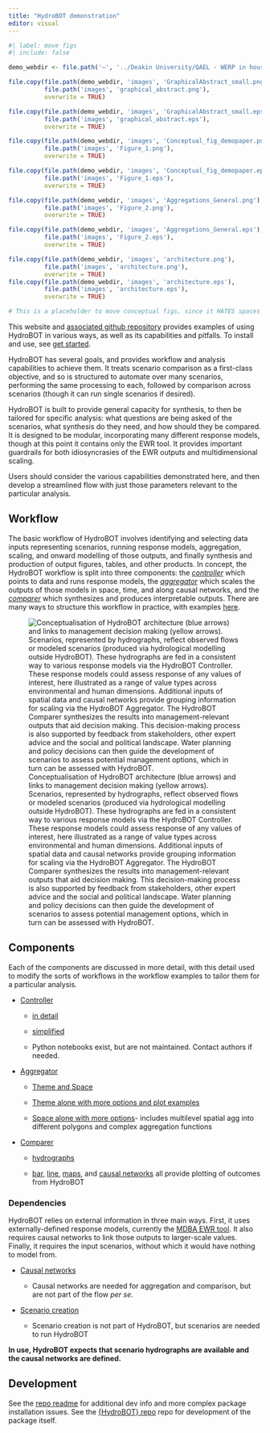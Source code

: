 ```yaml
---
title: "HydroBOT demonstration"
editor: visual
---
```


```r
#| label: move figs
#| include: false

demo_webdir <- file.path('~', '../Deakin University/QAEL - WERP in house - WERP/Toolkit/Writing/Demonstration paper')

file.copy(file.path(demo_webdir, 'images', 'GraphicalAbstract_small.png'), 
          file.path('images', 'graphical_abstract.png'),
          overwrite = TRUE)

file.copy(file.path(demo_webdir, 'images', 'GraphicalAbstract_small.eps'), 
          file.path('images', 'graphical_abstract.eps'),
          overwrite = TRUE)

file.copy(file.path(demo_webdir, 'images', 'Conceptual_fig_demopaper.png'), 
          file.path('images', 'Figure_1.png'),
          overwrite = TRUE)

file.copy(file.path(demo_webdir, 'images', 'Conceptual_fig_demopaper.eps'), 
          file.path('images', 'Figure_1.eps'),
          overwrite = TRUE)

file.copy(file.path(demo_webdir, 'images', 'Aggregations_General.png'), 
          file.path('images', 'Figure_2.png'),
          overwrite = TRUE)

file.copy(file.path(demo_webdir, 'images', 'Aggregations_General.eps'), 
          file.path('images', 'Figure_2.eps'),
          overwrite = TRUE)

file.copy(file.path(demo_webdir, 'images', 'architecture.png'), 
          file.path('images', 'architecture.png'),
          overwrite = TRUE)
file.copy(file.path(demo_webdir, 'images', 'architecture.eps'), 
          file.path('images', 'architecture.eps'),
          overwrite = TRUE)

# This is a placeholder to move conceptual figs, since it HATES spaces in names of the raw {fig} divs
```

This website and [associated github repository](https://github.com/MDBAuth/HydroBOT) provides examples of using HydroBOT in various ways, as well as its capabilities and pitfalls. To install and use, see [get started](getting_started.qmd).

HydroBOT has several goals, and provides workflow and analysis capabilities to achieve them. It treats scenario comparison as a first-class objective, and so is structured to automate over many scenarios, performing the same processing to each, followed by comparison across scenarios (though it can run single scenarios if desired).

HydroBOT is built to provide general capacity for synthesis, to then be tailored for specific analysis: what questions are being asked of the scenarios, what synthesis do they need, and how should they be compared. It is designed to be modular, incorporating many different response models, though at this point it contains only the EWR tool. It provides important guardrails for both idiosyncrasies of the EWR outputs and multidimensional scaling.

Users should consider the various capabilities demonstrated here, and then develop a streamlined flow with just those parameters relevant to the particular analysis.

## Workflow

The basic workflow of HydroBOT involves identifying and selecting data inputs representing scenarios, running response models, aggregation, scaling, and onward modelling of those outputs, and finally synthesis and production of output figures, tables, and other products. In concept, the HydroBOT workflow is split into three components: the [*controller*](controller/controller_overview.qmd) which points to data and runs response models, the [*aggregator*](aggregator/aggregation_overview.qmd) which scales the outputs of those models in space, time, and along causal networks, and the [*comparer*](comparer/comparer_overview.qmd) which synthesizes and produces interpretable outputs. There are many ways to structure this workflow in practice, with examples [here](workflows/workflow_overview.qmd).

![Conceptualisation of HydroBOT architecture (blue arrows) and links to management decision making (yellow arrows). Scenarios, represented by hydrographs, reflect observed flows or modeled scenarios (produced via hydrological modelling outside HydroBOT). These hydrographs are fed in a consistent way to various response models via the HydroBOT Controller. These response models could assess response of any values of interest, here illustrated as a range of value types across environmental and human dimensions. Additional inputs of spatial data and causal networks provide grouping information for scaling via the HydroBOT Aggregator. The HydroBOT Comparer synthesizes the results into management-relevant outputs that aid decision making. This decision-making process is also supported by feedback from stakeholders, other expert advice and the social and political landscape. Water planning and policy decisions can then guide the development of scenarios to assess potential management options, which in turn can be assessed with HydroBOT.](images/Figure_1.png){#fig-tktomgmt}

## Components

Each of the components are discussed in more detail, with this detail used to modify the sorts of workflows in the workflow examples to tailor them for a particular analysis.

-   [Controller](controller/controller_overview.qmd)

    -   [in detail](controller/controller_ewr_stepthrough.qmd)

    -   [simplified](controller/controller_ewr_wrapped.qmd)

    -   Python notebooks exist, but are not maintained. Contact authors if needed.

-   [Aggregator](aggregator/aggregation_overview.qmd)

    -   [Theme and Space](aggregator/theme_space_agg.qmd)

    -   [Theme alone with more options and plot examples](aggregator/theme_agg.qmd)

    -   [Space alone with more options](aggregator/spatial_agg.qmd)- includes multilevel spatial agg into different polygons and complex aggregation functions

-   [Comparer](comparer/comparer_overview.qmd)

    -   [hydrographs](comparer/hydrographs.qmd)

    -   [bar](comparer/bar_plots.qmd), [line](comparer/line_plots.qmd), [maps](comparer/maps.qmd), and [causal networks](comparer/causal_plots.qmd) all provide plotting of outcomes from HydroBOT

### Dependencies

HydroBOT relies on external information in three main ways. First, it uses externally-defined response models, currently the [MDBA EWR tool](https://github.com/MDBAuth/EWR_tool). It also requires causal networks to link those outputs to larger-scale values. Finally, it requires the input scenarios, without which it would have nothing to model from.

-   [Causal networks](provided_data/causal_plots.qmd)

    -   Causal networks are needed for aggregation and comparison, but are not part of the flow *per se*.

-   [Scenario creation](provided_data/scenario_creation.qmd)

    -   Scenario creation is not part of HydroBOT, but scenarios are needed to run HydroBOT

**In use, HydroBOT expects that scenario hydrographs are available and the causal networks are defined.**

## Development

See the [repo readme](https://github.com/MDBAuth/HydroBOT_website) for additional dev info and more complex package installation issues. See the [{HydroBOT} repo](https://github.com/MDBAuth/HydroBOT) repo for development of the package itself.
